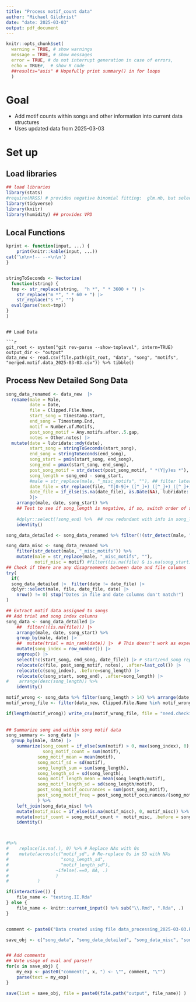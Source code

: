 ```yaml
---
title: "Process motif_count data"
author: "Michael Gilchrist"
date: "date: 2025-03-03"
output: pdf_document
---
```


```r

knitr::opts_chunk$set(
  warning = TRUE, # show warnings
  message = TRUE, # show messages
  error = TRUE, # do not interrupt generation in case of errors,
  echo = TRUE#,  # show R code
  ##results="asis" # Hopefully print summary() in for loops
  )


```
# Goal

- Add motif counts within songs and other information into current data structures
- Uses updated data from 2025-03-03

# Set up

## Load libraries

```r


## load libraries
library(stats)
#require(MASS) # provides negative binomial fitting:  glm.nb, but select conflicts with dplyr
library(tidyverse)
library(knitr)
library(humidity) ## provides VPD
```
## Local Functions

```r

kprint <- function(input, ...) {
    print(knitr::kable(input, ...))
cat('\n\n<!-- -->\n\n')
}


stringToSeconds <- Vectorize(
  function(string) {
  tmp <- str_replace(string,  "h *", " * 3600 + ") |>
    str_replace("m *", " * 60 + ") |>
    str_replace("s *", "")
  eval(parse(text=tmp))
}
)

```


```

## Load Data

```r

git_root <- system("git rev-parse --show-toplevel", intern=TRUE)
output_dir <- "output"
data_new <- read.csv(file.path(git_root, "data", "song", "motifs", "merged.motif.data_2025-03-03.csv")) %>% tibble() 
```

## Process New Detailed Song Data

```r

song_data_renamed <- data_new  |>
  rename(male = Male,
         date = Date,
         file = Clipped.File.Name,
         start_song = Timestamp.Start,
         end_song = Timestamp.End,
         motif = Number.of.Motifs,
         post_song_motif = Any.motifs.after..5.gap,
         notes = Other.notes) |>
  mutate(date = lubridate::mdy(date),
         start_song = stringToSeconds(start_song),
         end_song = stringToSeconds(end_song),
         song_start = pmin(start_song, end_song),
         song_end = pmax(start_song, end_song),        
         post_song_motif = str_detect(post_song_motif, " *(Y|y)es *"),
         song_length = song_end - song_start,
         #male = str_replace(male, "_misc_motifs", ""), ## filter later
         date_file = str_replace(file, "T[0-9]+_([^_]+)_([^_]+)_([^_]+)_[0-9]+", "\\3-\\1-\\2"),
         date_file = if_else(is.na(date_file), as.Date(NA), lubridate::ymd(date_file))
         )|>
    arrange(male, date, song_start) %>%
    ## Test to see if song_length is negative, if so, switch order of song_start and song_end
    
    #dplyr::select(!song_end) %>%  ## now redundant with info in song_length
    identity()

song_data_detailed <- song_data_renamed %>% filter(!(str_detect(male, "_misc_motifs")))

song_data_misc <- song_data_renamed %>%
    filter(str_detect(male, "_misc_motifs")) %>% 
    mutate(male = str_replace(male, "_misc_motifs", ""),
           motif_misc = motif) #filter((is.na(file) & is.na(song_start)))
## Check if there are any disagreements between date and file columns
try(
  if(
  song_data_detailed |>  filter(date != date_file) |>
  dplyr::select(male, file, date_file, date) |>
    nrow() != 0) stop("Dates in file and date columns don't match!")
)

```

```r

## Extract motif data assigned to songs
## Add trial and song index columns
song_data <- song_data_detailed |>
    ##  filter(!(is.na(file))) |>
    arrange(male, date, song_start) %>%
    group_by(male, date) |>
    ##  mutate(trial = min_rank(date)) |>  # This doesn't work as expected because the same dates across songs are not merged, but treated as instances, so the same date is counted many times with the same ranking
    mutate(song_index = row_number()) |>
    ungroup() |>
    select(!c(start_song, end_song, date_file)) |> # start/end_song replaced by song_start/end
    relocate(c(file, post_song_motif, notes), .after=last_col()) |>
    relocate(c(song_index), .before=song_length) |>
    relocate(c(song_start, song_end), .after=song_length) |>
#    arrange(desc(song_length)) %>%
    identity()

motif_wrong <- song_data %>% filter(song_length > 14) %>% arrange(date, file)
motif_wrong_file <- filter(data_new, Clipped.File.Name %in% motif_wrong$file)

if(length(motif_wrong)) write_csv(motif_wrong_file, file = "need.checking_2025-03-10.csv")
          
 
## Summarize song and within song motif data
song_summary <- song_data |>
  group_by(male, date) |>
    summarize(song_count = if_else(sum(motif) > 0, max(song_index), 0),
              song_motif_count = sum(motif),
            song_motif_mean = mean(motif),
            song_motif_sd = sd(motif),
            song_length_sum = sum(song_length),
            song_length_sd = sd(song_length),
            song_motif_length_mean = mean(song_length/motif),
            song_motif_length_sd = sd(song_length/motif),
            post_song_motif_occurances = sum(post_song_motif),
            post_song_motif_freq = post_song_motif_occurances/(song_motif_count)
            ) %>% 
    left_join(song_data_misc) %>% 
    mutate(motif_misc = if_else(is.na(motif_misc), 0, motif_misc)) %>%
    mutate(motif_count = song_motif_count +  motif_misc, .before = song_count) %>%
    identity()



#%>%
#    replace(is.na(.), 0) %>% # Replace NAs with 0s
#    mutate(across(c("motif_sd", # Re-replace 0s in SD with NAs 
#                    "song_length_sd",
#                    "motif_length_sd"), 
#                  ~ifelse(.==0, NA, .)
#                  )
#           )


```

```r

if(interactive()) {
    file_name <- "testing.II.Rda"
} else {
    file_name <- knitr::current_input() %>% sub("\\.Rmd", ".Rda", .)
}


comment <- paste0("Data created using file data_processing_2025-03-03.Rmd on ", date()) 

save_obj <- c("song_data", "song_data_detailed", "song_data_misc", "song_summary")


## Add comments
## Note usage of eval and parse!!
for(x in save_obj) {
    my_exp <- paste0("comment(", x, ") <- \"", comment, "\"")
    parse(text = my_exp)
}

save(list = save_obj, file = paste0(file.path("output", file_name)) )

```
